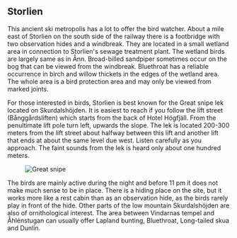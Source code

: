 
## Storlien

This ancient ski metropolis has a lot to offer the bird watcher. About a mile east of Storlien on the south side of the railway there is a footbridge with two observation hides and a windbreak. They are located in a small wetland area in connection to Storlien's sewage treatment plant. The wetland birds are largely same as in Ånn. Broad-billed sandpiper sometimes occur on the bog that can be viewed from the windbreak. Bluethroat has a reliable occurrence in birch and willow thickets in the edges of the wetland area. The whole area is a bird protection area and may only be viewed from marked joints.

For those interested in birds, Storlien is best known for the Great snipe lek located on Skurdalshöjden. It is easiest to reach if you follow the lift street (Bånggårdsliften) which starts from the back of Hotel Högfjäll. From the penultimate lift pole turn left, upwards the slope. The lek is located 200-300 meters from the lift street about halfway between this lift and another lift that ends at about the same level due west. Listen carefully as you approach. The faint sounds from the lek is heard only about one hundred meters.

<Figure caption="Great snipe. Foto Steve Dahlfors">
  <Image alt="Great snipe" src="/images/dbeckasin_steve-dahlfors.jpg" />
</Figure>

The birds are mainly active during the night and before 11 pm it does not make much sense to be in place. There is a hiding place on the site, but it works more like a rest cabin than as an observation hide, as the birds rarely play in front of the hide. Other parts of the low mountain Skurdalshöjden are also of ornithological interest. The area between Vindarnas tempel and Åhlénstugan can usually offer Lapland bunting, Bluethroat, Long-tailed skua and Dunlin.
